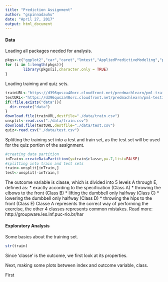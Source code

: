 ```yaml
---
title: "Prediction Assignment"
author: "gspinnadauhu"
date: "April 27, 2017"
output: html_document
---
```

#### Data
Loading all packages needed for analysis.
```r
pkgs<-c("ggplot2","car","caret","lmtest","AppliedPredictiveModeling","plyr","dplyr","ElemStatLearn","forecast","gridExtra","lubridate","magrittr","pander")
for (i in 1:length(pkgs)){
        library(pkgs[i],character.only = TRUE)
}
```

Loading training and quiz sets.
```r
trainURL<-"https://d396qusza40orc.cloudfront.net/predmachlearn/pml-training.csv"
testURL<-"https://d396qusza40orc.cloudfront.net/predmachlearn/pml-testing.csv"
if(!file.exists("data")){
  dir.create("data")
}
download.file(trainURL,destfile="./data/train.csv")
unsplit<-read.csv("./data/train.csv")
download.file(testURL,destfile="./data/test.csv")
quiz<-read.csv("./data/test.csv")
```

Splitting the training set into a test and train set, as the test set will be used for the quiz portion of the assignment.
```r
#creating data partition
inTrain<-createDataPartition(y=train$classe,p=.7,list=FALSE)
#splitting into train and test sets
train<-unsplit[inTrain,]
test<-unsplit[-inTrain,]
```

The outcome variable is classe, which is divided into 5 levels A through E, defined as:
* exactly according to the specification (Class A)
* throwing the elbows to the front (Class B)
* lifting the dumbbell only halfway (Class C)
* lowering the dumbbell only halfway (Class D)
* throwing the hips to the front (Class E)
Classe A represents the correct way of performing the exercise, the other 4 classes represents common mistakes.
Read more: http://groupware.les.inf.puc-rio.br/har

#### Exploratory Analysis
Some basics about the training set.
```r
str(train)
```

Since 'classe' is the outcome, we first look at its properties.

Next, making some plots between index and outcome variable, class.

First 